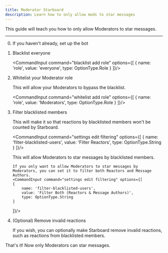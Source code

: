 ```yaml
---
title: Moderator Starboard
description: Learn how to only allow mods to star messages
---
```



This guide will teach you how to only allow Moderators to star messages.

---

<Steps>

0.  If you haven't already, set up the bot

    <LinkCard title="Getting Started" href="../getting-started"/>

1.  Blacklist everyone

    <CommandInput command="blacklist add role" options={[
        {
            name: 'role',
            value: 'everyone',
            type: OptionType.Role
        }
    ]}/>

2.  Whitelist your Moderator role

    This will allow your Moderators to bypass the blacklist.

    <CommandInput command="whitelist add role" options={[
        {
            name: 'role',
            value: 'Moderators',
            type: OptionType.Role
        }
    ]}/>

3.  Filter blacklisted members

    This will make it so that reactions by blacklisted members won't be counted by Starboard.

    <CommandInput command="settings edit filtering" options={[
        {
            name: 'filter-blacklisted-users',
            value: 'Filter Reactors',
            type: OptionType.String
        }
    ]}/>

    <Aside type="note">
        This will allow Moderators to star messages by blacklisted members.
        
        If you only want to allow Moderators to star messages by Moderators, you can set it to filter both Reactors and Message Authors.
        <CommandInput command="settings edit filtering" options={[
        {
            name: 'filter-blacklisted-users',
            value: 'Filter Both (Reactors & Message Authors)',
            type: OptionType.String
        }
    ]}/>
    </Aside>

4.  (Optional) Remove invalid reactions

    <Aside type="tip">
         If you wish, you can optionally make Starboard remove invalid reactions, such as reactions from blacklisted members.
         <CommandInput command="settings edit filtering" options={[
            {
                name: 'remove-invalid-reactions',
                value: 'True',
                type: OptionType.Boolean,
            }
         ]}/>
    </Aside>

</Steps>

That's it!  Now only Moderators can star messages.
